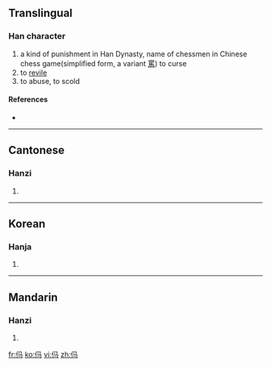 ==Translingual==

===Han character===
{{Han char|rn=9|rad=人|as=03|sn=5|four=|canj=人弓女一 (ONVM)}}

# a kind of punishment in Han Dynasty, name of chessmen in Chinese chess game(simplified form, a variant [[罵]]) to curse
# to [[revile]]
# to abuse, to scold

====References====
* {{Han ref|kx=0094.051|uh=3437|ud=13367}}

----

==Cantonese==

===Hanzi===
{{yue-hanzi|jyut=|y=ma6}}

# {{defn|Cantonese|sort=人03}}

----

==Korean==

===Hanja===
{{ko-hanja|hangeul=마|rv=ma|mr=ma|y=ma|eumhun=욕하다|ehrv=yokhada|ehmr=yokhada|ehy=yokhata}}

# {{defn|Korean|sort=人03}}

----

==Mandarin==

===Hanzi===
{{cmn-hanzi|pin=[[mǎ]] ([[ma3]]), [[mà]] ([[ma4]]), [[mián]] ([[mian2]])|wg=ma<sup>3</sup>, ma<sup>4</sup>, mien<sup>2</sup>}}

# {{defn|Mandarin|sort=人03}}

[[fr:㐷]]
[[ko:㐷]]
[[vi:㐷]]
[[zh:㐷]]